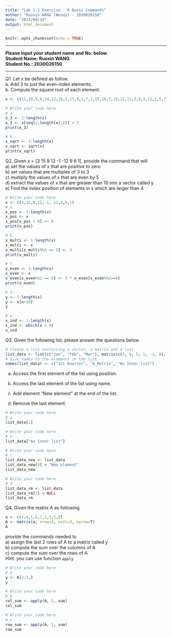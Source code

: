 ```yaml
---
title: "Lab 1-1 Exercise - R Basic Commands"
author: "Ruoxin WANG (Wendy) - 2030026150"
date: "2023/09/19"
output: html_document
---
```


```r
knitr::opts_chunk$set(echo = TRUE)
```

---

**Please input your student name and No. below.**    
**Student Name: Ruoxin WANG  **  
**Student No.: 2030026150  **  

---

Q1. Let $x$ be defined as follow.   
a. Add 3 to just the even-index elements.  
b. Compute the square root of each element.  
```r
x <- c(11,10,5,9,14,12,18,2,17,9,1,7,1,15,16,7,16,12,13,3,8,3,11,1,5,7,7,10,6,10,17,13,1,2,17,1,15,8,12,3,6,15,10,3,10,12,19,17,15,12,18,17,1,13,5,9,18,2,20,16,15,7,9,12,12,5,5,7,7,9,17,7,15,11,10,12,19,8,13,3,7,14,13,18,1,11,18,1,12,18,5,12,5,10,3,6,11,12,1,3)
```

```r
# Write your code here
# a
x_3 <- 1:length(x)
x_3 <- x[seq(2,length(x),2)] + 3
print(x_3)
```

```r
# b
x_sqrt <- 1:length(x)
x_sqrt <- sqrt(x)
print(x_sqrt)
```

Q2. Given x = [3 15 9 12 -1 -12 9 6 1], provide the command that will  
a) set the values of x that are positive to zero   
b) set values that are multiples of 3 to 3    
c) multiply the values of x that are even by 5   
d) extract the values of x that are greater than 10 into a vector called y   
e) Find the index position of elements in x which are larger than 4  

```r
# Write your code here
x <- c(3,15,9,12,-1,-12,9,6,1)
# a
x_pos <- 1:length(x)
x_pos <- x
x_pos[x_pos > 0] <- 0
print(x_pos)
```

```r
# b
x_multi <- 1:length(x)
x_multi <- x
x_multi[x_multi%%3 == 0] <- 3
print(x_multi)
```

```r
# c
x_even <- 1:length(x)
x_even <- x
x_even[x_even%%2 == 0] <- 5 * x_even[x_even%%2==0]
print(x_even)
```

```r
# d
y <- 1:length(x)
y <- x[x>10]
y
```

```r
# e
x_ind <- 1:length(x)
x_ind <- which(x > 4)
x_ind
```

Q3. Given the following list, please answer the questions below.  
```r
# Create a list containing a vector, a matrix and a list.
list_data <- list(c("Jan", "Feb", "Mar"), matrix(c(3, 9, 5, 1, -2, 8), nrow = 2), list("green", 12.3))
# Give names to the elements in the list.
names(list_data) <- c("1st Quarter", "A_Matrix", "An Inner list")
```

a) Access the first element of the list using position.

b) Access the last element of the list using name.

c) Add element "New element" at the end of the list.

d) Remove the last element.

```r
# Write your code here
# a
list_data[1]
```
```r
# Write your code here
# b
list_data["An Inner list"]
```

```r
# Write your code here
# c
list_data_new <- list_data
list_data_new[4] = "New element"
list_data_new
```

```r
# Write your code here
# d
list_data_rm <- list_data
list_data_rm[3] = NULL
list_data_rm
```

Q4. Given the matrix A as following
```r
a <- c(2,4,1,6,7,2,3,5,9)
A <- matrix(a, nrow=3, ncol=3, byrow=T)
A
```
provide the commands needed to  
a) assign the last 2 rows of A to a matrix called y   
b) compute the sum over the columns of A  
c) compute the sum over the rows of A  
Hint: you can use function `apply`

```r
# Write your code here
# a
y <- A[2:3,]
y
```

```r
# Write your code here
# b
col_sum <- apply(A, 2, sum)
col_sum
```

```r
# Write your code here
# c
row_sum <- apply(A, 1, sum)
row_sum
```


